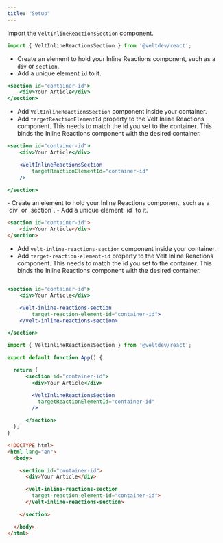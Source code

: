 ```yaml
---
title: "Setup"
---
```


<Tabs>
  <Tab title="React / Next.js">

<Steps titleSize="h2">
<Step title="Import Velt Inline Reactions Section component">

Import the `VeltInlineReactionsSection` component.

```js
import { VeltInlineReactionsSection } from '@veltdev/react';
```

</Step>

<Step title="Add container to hold Inline Reactions component">

- Create an element to hold your Inline Reactions component, such as a `div` or `section`.
- Add a unique element `id` to it.

```jsx
<section id="container-id">
	<div>Your Article</div>
</section>
```
</Step>

<Step title="Add VeltInlineReactionsSection component">

- Add `VeltInlineReactionsSection` component inside your container.
- Add `targetReactionElementId` property to the Velt Inline Reactions component. This needs to match the id you set to the container. This binds the Inline Reactions component with the desired container.

```jsx
<section id="container-id">
	<div>Your Article</div>

	<VeltInlineReactionsSection
		targetReactionElementId="container-id"
	/>

</section>
```

</Step>

</Steps>

</Tab>
  
<Tab title="Other Frameworks">

<Steps titleSize="h2">

<Step title="Add container to hold Inline Reactions component">
- Create an element to hold your Inline Reactions component, such as a `div` or `section`.
- Add a unique element `id` to it.

```html
<section id="container-id">
	<div>Your Article</div>
</section>
```

</Step>

<Step title="Add Velt Inline Reactions Section component">

- Add `velt-inline-reactions-section` component inside your container.
- Add `target-reaction-element-id` property to the Velt Inline Reactions component. This needs to match the id you set to the container. This binds the Inline Reactions component with the desired container.


```jsx

<section id="container-id">
	<div>Your Article</div>

	<velt-inline-reactions-section
		target-reaction-element-id="container-id">
	</velt-inline-reactions-section>

</section>
```

</Step>


</Steps>


  </Tab>
</Tabs>

<RequestExample>

```jsx React / Next.js
import { VeltInlineReactionsSection } from '@veltdev/react';

export default function App() {

  return (
      <section id="container-id">
        <div>Your Article</div>

        <VeltInlineReactionsSection
          targetReactionElementId="container-id"
        />

      </section>  
  );
}
```




```html HTML
<!DOCTYPE html>
<html lang="en">
  <body>

    <section id="container-id">
      <div>Your Article</div>

      <velt-inline-reactions-section
        target-reaction-element-id="container-id">
      </velt-inline-reactions-section>

    </section>

  </body>
</html>
```

</RequestExample>
